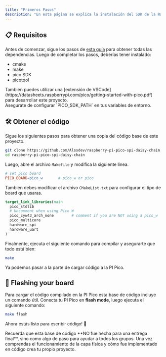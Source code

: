 ```yaml
---
title: "Primeros Pasos"
description: "En esta página se explica la instalación del SDK de la Raspberry PI Pico y otras herramientas."
---
```


## 📋 Requisitos

Antes de comenzar, sigue los pasos de [esta guía](https://piers.rocks/2023/09/05/installing-pico-sdk-and-picotool.html) para obtener
todas las dependencias. Luego de completar los pasos, deberías tener instalado:

- cmake
- make
- pico SDK
- picotool

<Aside>
  También puedes utilizar una [extensión de VSCode](https://datasheets.raspberrypi.com/pico/getting-started-with-pico.pdf) para desarrollar este proyecto.
</Aside>
<Aside type="caution">
  Asegurate de configurar `PICO_SDK_PATH` en tus variables de entorno.
</Aside>

## 🛠️ Obtener el código

Sigue los siguientes pasos para obtener una copia del código base de este proyecto.
```bash
git clone https://github.com/Alssdev/raspberry-pi-pico-spi-daisy-chain.git
cd raspberry-pi-pico-spi-daisy-chain
```

Luego, abre el archivo `Makefile` y modifica la siguiente linea.
```makefile
# set pico board
PICO_BOARD=pico_w       # pico_w or pico
```

También debes modificar el archivo `CMakeList.txt` para configurar el tipo de board que usaras.
```cmake
target_link_libraries(main
  pico_stdlib
  # Uncomment when using Pico W
  pico_cyw43_arch_none        # comment if you are NOT using a pico_w
  pico_multicore
  hardware_spi
  hardware_uart
)
```

Finalmente, ejecuta el siguiente comando para compilar y asegurarte que todo está bien:
```bash
make
```

Ya podemos pasar a la parte de cargar código a la PI Pico.

## 🚀 Flashing your board

Para cargar el código compilado en la PI Pico esta base de código incluye un comando útil.
Conecta tu PI Pico en **flash mode**, luego ejecuta el siguiente comando:

```bash
make flash
````
Ahora estás listo para escribir código! 🎉

<Aside type="tip">
  Recuerda que esta base de código **NO fue hecha para una entrega final**, sino como algo de
  paso para ayudar a todos los grupos. Una vez comprendas el funcionamiento de la capa física
  y cómo fue implementado en código crea tu propio proyecto.
</Aside>

